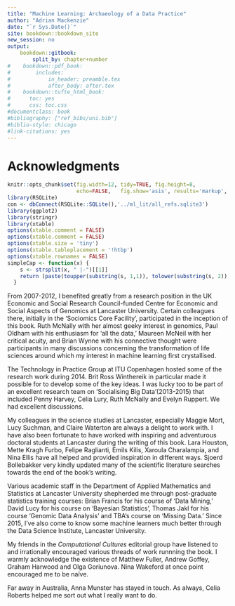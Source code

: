 ```yaml
---
title: "Machine Learning: Archaeology of a Data Practice"
author: "Adrian Mackenzie"
date: "`r Sys.Date()`"
site: bookdown::bookdown_site 
new_session: no
output:
    bookdown::gitbook: 
        split_by: chapter+number
#    bookdown::pdf_book:
#        includes:
#            in_header: preamble.tex
#            after_body: after.tex
#    bookdown::tufte_html_book: 
#      toc: yes
#      css: toc.css
#documentclass: book
#bibliography: ["ref_bibs/uni.bib"]
#biblio-style: chicago
#link-citations: yes
---
```

#  Acknowledgments 
\label{ch:acknowledgments}

```r
knitr::opts_chunk$set(fig.width=12, tidy=TRUE, fig.height=8, 
                      echo=FALSE,   fig.show='asis', results='markup', warning=FALSE, message=FALSE )
library(RSQLite)
con <- dbConnect(RSQLite::SQLite(),'../ml_lit/all_refs.sqlite3')
library(ggplot2)
library(stringr)
library(xtable)
options(xtable.comment = FALSE)
options(xtable.comment = FALSE)
options(xtable.size = 'tiny')
options(xtable.tableplacement = '!htbp')
options(xtable.rownames = FALSE)
simpleCap <- function(x) {
    s <- strsplit(x, " |-")[[1]]
    return (paste(toupper(substring(s, 1,1)), tolower(substring(s, 2)), sep="", collapse=" "))
  }
```

From 2007-2012, I benefited greatly from a research position in the UK Economic and Social Research Council-funded Centre for Economic and Social Aspects of Genomics at Lancaster University. Certain colleagues there, initially in the 'Sociomics Core Facility', participated in the inception of this  book. Ruth McNally with her almost geeky interest in genomics, Paul Oldham with his enthusiasm for 'all the data,' Maureen McNeil with her critical acuity, and Brian Wynne with his connective thought were participants in many discussions concerning the transformation of life sciences around which my interest in machine learning first crystallised.

The Technology in Practice Group at ITU Copenhagen hosted some of the research work during 2014. Brit Ross Winthereik in particular made it possible for to develop some of the key ideas. I was lucky too to be  part of an excellent research team on 'Socialising Big Data'(2013-2015)  that included Penny Harvey, Celia Lury, Ruth McNally and Evelyn Ruppert. We had excellent  discussions.

My colleagues in the science studies at Lancaster, especially Maggie Mort, Lucy Suchman, and Claire Waterton are always a delight to work with.  I have also been  fortunate to have worked with inspiring and adventurous doctoral students at Lancaster during the writing of this book. Lara Houston, Mette Kragh Furbo, Felipe Raglianti, Emils Kilis, Xaroula Charalampia, and Nina Ellis have all helped and provided inspiration in different ways. Sjoerd Bollebakker very kindly updated many of the scientific literature searches towards the end of the book's writing. 

Various academic staff in the Department of Applied Mathematics and Statistics at Lancaster University shepherded me through post-graduate statistics training courses: Brian Francis for his course of 'Data Mining,' David Lucy for his course on 'Bayesian Statistics', Thomas Jakl for his course 'Genomic Data Analysis' and TBA's course on 'Missing Data.'  Since 2015, I've also come to know some machine learners much better through the Data Science Institute, Lancaster University.

My friends in the _Computational Cultures_ editorial group have listened to and irrationally encouraged various threads of work runnning the book. I warmly acknowledge the existence of Matthew Fuller, Andrew Goffey, Graham Harwood and Olga Goriunova. Nina Wakeford at once point encouraged me to be naïve.  

Far away in Australia, Anna Munster has stayed in touch.  As always, Celia Roberts helped me sort out what I really want to do. 

